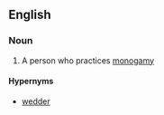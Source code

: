 ==English==

===Noun===
{{en-noun}}

# A person who practices [[monogamy]]

====Hypernyms====
* [[wedder]]